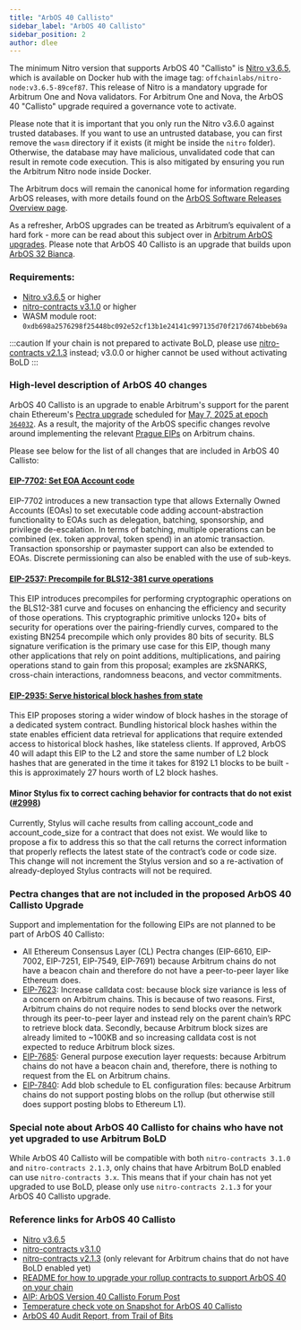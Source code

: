 ```yaml
---
title: "ArbOS 40 Callisto"
sidebar_label: "ArbOS 40 Callisto"
sidebar_position: 2
author: dlee
---
```


The minimum Nitro version that supports ArbOS 40 "Callisto" is [Nitro v3.6.5](https://github.com/OffchainLabs/nitro/releases/tag/v3.6.5), which is available on Docker hub with the image tag: `offchainlabs/nitro-node:v3.6.5-89cef87`. This release of Nitro is a mandatory upgrade for Arbitrum One and Nova validators. For Arbitrum One and Nova, the ArbOS 40 "Callisto" upgrade required a governance vote to activate.

Please note that it is important that you only run the Nitro v3.6.0 against trusted databases. If you want to use an untrusted database, you can first remove the `wasm` directory if it exists (it might be inside the `nitro` folder). Otherwise, the database may have malicious, unvalidated code that can result in remote code execution. This is also mitigated by ensuring you run the Arbitrum Nitro node inside Docker.

The Arbitrum docs will remain the canonical home for information regarding ArbOS releases, with more details found on the [ArbOS Software Releases Overview page](./01-overview.mdx).

As a refresher, ArbOS upgrades can be treated as Arbitrum’s equivalent of a hard fork - more can be read about this subject over in [Arbitrum ArbOS upgrades](https://forum.arbitrum.foundation/t/arbitrum-arbos-upgrades/19695). Please note that ArbOS 40 Callisto is an upgrade that builds upon [ArbOS 32 Bianca](./arbos32.mdx).

### Requirements:

- [Nitro v3.6.5](https://github.com/OffchainLabs/nitro/releases/tag/v3.6.5) or higher
- [nitro-contracts v3.1.0](https://github.com/OffchainLabs/nitro-contracts/releases/tag/v3.1.0) or higher
- WASM module root: `0xdb698a2576298f25448bc092e52cf13b1e24141c997135d70f217d674bbeb69a`

:::caution
If your chain is not prepared to activate BoLD, please use [nitro-contracts v2.1.3](https://github.com/OffchainLabs/nitro-contracts/releases/tag/v2.1.3) instead; v3.0.0 or higher cannot be used without activating BoLD
:::

### High-level description of ArbOS 40 changes

ArbOS 40 Callisto is an upgrade to enable Arbitrum's support for the parent chain Ethereum's [Pectra upgrade](https://ethereum.org/en/roadmap/pectra/) scheduled for [May 7, 2025 at epoch `364032`](https://blog.ethereum.org/en/2025/04/23/pectra-mainnet). As a result, the majority of the ArbOS specific changes revolve around implementing the relevant [Prague EIPs](https://eips.ethereum.org/EIPS/eip-7600) on Arbitrum chains.

Please see below for the list of all changes that are included in ArbOS 40 Callisto:

#### [EIP-7702: Set EOA Account code](https://eips.ethereum.org/EIPS/eip-7702)

EIP-7702 introduces a new transaction type that allows Externally Owned Accounts (EOAs) to set executable code adding account-abstraction functionality to EOAs such as delegation, batching, sponsorship, and privilege de-escalation. In terms of batching, multiple operations can be combined (ex. token approval, token spend) in an atomic transaction. Transaction sponsorship or paymaster support can also be extended to EOAs. Discrete permissioning can also be enabled with the use of sub-keys.

#### [EIP-2537: Precompile for BLS12-381 curve operations](https://eips.ethereum.org/EIPS/eip-2537)

This EIP introduces precompiles for performing cryptographic operations on the BLS12-381 curve and focuses on enhancing the efficiency and security of those operations. This cryptographic primitive unlocks 120+ bits of security for operations over the pairing-friendly curves, compared to the existing BN254 precompile which only provides 80 bits of security. BLS signature verification is the primary use case for this EIP, though many other applications that rely on point additions, multiplications, and pairing operations stand to gain from this proposal; examples are zkSNARKS, cross-chain interactions, randomness beacons, and vector commitments.

#### [EIP-2935: Serve historical block hashes from state](https://eips.ethereum.org/EIPS/eip-2935)

This EIP proposes storing a wider window of block hashes in the storage of a dedicated system contract. Bundling historical block hashes within the state enables efficient data retrieval for applications that require extended access to historical block hashes, like stateless clients. If approved, ArbOS 40 will adapt this EIP to the L2 and store the same number of L2 block hashes that are generated in the time it takes for 8192 L1 blocks to be built - this is approximately 27 hours worth of L2 block hashes.

#### Minor Stylus fix to correct caching behavior for contracts that do not exist ([#2998](https://github.com/OffchainLabs/nitro/pull/2998))

Currently, Stylus will cache results from calling account_code and account_code_size for a contract that does not exist. We would like to propose a fix to address this so that the call returns the correct information that properly reflects the latest state of the contract’s code or code size. This change will not increment the Stylus version and so a re-activation of already-deployed Stylus contracts will not be required.

### Pectra changes that are not included in the proposed ArbOS 40 Callisto Upgrade

Support and implementation for the following EIPs are not planned to be part of ArbOS 40 Callisto:

- All Ethereum Consensus Layer (CL) Pectra changes (EIP-6610, EIP-7002, EIP-7251, EIP-7549, EIP-7691) because Arbitrum chains do not have a beacon chain and therefore do not have a peer-to-peer layer like Ethereum does.
- [EIP-7623](https://eips.ethereum.org/EIPS/eip-7623): Increase calldata cost: because block size variance is less of a concern on Arbitrum chains. This is because of two reasons. First, Arbitrum chains do not require nodes to send blocks over the network through its peer-to-peer layer and instead rely on the parent chain’s RPC to retrieve block data. Secondly, because Arbitrum block sizes are already limited to ~100KB and so increasing calldata cost is not expected to reduce Arbitrum block sizes.
- [EIP-7685](https://eips.ethereum.org/EIPS/eip-7685): General purpose execution layer requests: because Arbitrum chains do not have a beacon chain and, therefore, there is nothing to request from the EL on Arbitrum chains.
- [EIP-7840](https://eips.ethereum.org/EIPS/eip-7840): Add blob schedule to EL configuration files: because Arbitrum chains do not support posting blobs on the rollup (but otherwise still does support posting blobs to Ethereum L1).

### Special note about ArbOS 40 Callisto for chains who have not yet upgraded to use Arbitrum BoLD

While ArbOS 40 Callisto will be compatible with both `nitro-contracts 3.1.0` and `nitro-contracts 2.1.3`, only chains that have Arbitrum BoLD enabled can use `nitro-contracts 3.x`. This means that if your chain has not yet upgraded to use BoLD, please only use `nitro-contracts 2.1.3` for your ArbOS 40 Callisto upgrade.

### Reference links for ArbOS 40 Callisto

- [Nitro v3.6.5](https://github.com/OffchainLabs/nitro/releases/tag/v3.6.5)
- [nitro-contracts v3.1.0](https://github.com/OffchainLabs/nitro-contracts/releases/tag/v3.1.0)
- [nitro-contracts v2.1.3](https://github.com/OffchainLabs/nitro-contracts/releases/tag/v2.1.3) (only relevant for Arbitrum chains that do not have BoLD enabled yet)
- [README for how to upgrade your rollup contracts to support ArbOS 40 on your chain](https://github.com/OffchainLabs/orbit-actions?tab=readme-ov-file#nitro-contracts-upgrades)
- [AIP: ArbOS Version 40 Callisto Forum Post](https://forum.arbitrum.foundation/t/constitutional-aip-arbos-version-40-callisto/28436)
- [Temperature check vote on Snapshot for ArbOS 40 Callisto](https://snapshot.box/#/s:arbitrumfoundation.eth/proposal/0x7cc26491a070c74c1a4ec5a9892571d31eb690015936a35b52c0d3a97bd5497f)
- [ArbOS 40 Audit Report, from Trail of Bits](https://github.com/trailofbits/publications/blob/master/reviews/2025-05-offchainlabs-arbos40nitro-securityreview.pdf)
